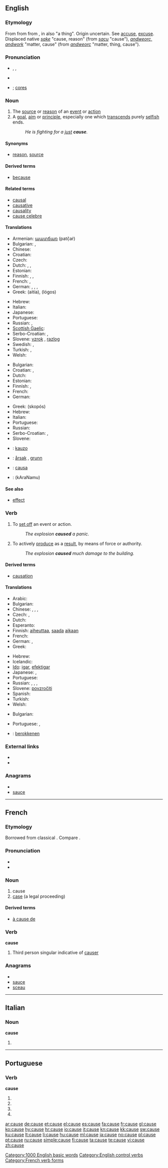 {{also|'cause|causé}}
==English==
{{rank|truth|turn|hold|417|cause|close|England|sense}}

===Etymology===
From {{etyl|enm|en}} {{term|cause|lang=enm}} from {{etyl|fro|en}} {{term|cause|lang=fro||a cause, a thing}} from {{etyl|la|en}} {{term|causa||reason, sake, cause|lang=}}, in {{etyl|ML.}} also "a thing". Origin uncertain. See [[accuse]], [[excuse]]. Displaced native {{enm}} ''[[sake#Middle English|sake]]'' "cause, reason" (from {{ang}} ''[[sacu#Old English|sacu]]'' "cause"), {{enm}} ''[[andweorc#Middle English|andweorc, andwork]]'' "matter, cause" (from {{ang}} ''[[andweorc#Old English|andweorc]]'' "matter, thing, cause").

===Pronunciation===
* {{enPR|kôz}}, {{IPA|/kɔːz/}}, {{SAMPA|/kO:z/}}
* {{audio|en-us-cause.ogg|Audio (US)}}
*: {{rhymes|ɔːz}}
* {{homophones|caws}}; [[cores]] {{i|non-rhotic dialects}}

===Noun===
{{en-noun}}

# The [[source]] or [[reason]] of an [[event]] or [[action]]
# A [[goal]], [[aim]] or [[principle]], especially one which [[transcend]]s purely [[selfish]] ends.
#: ''He is fighting for a [[just]] '''cause'''.''

====Synonyms====
* {{sense|source or reason}} [[reason]], [[source]]

====Derived terms====
* [[because]]

====Related terms====
* [[causal]]
* [[causative]]
* [[causality]]
* [[cause celebre]]

====Translations====
{{trans-top|Source or reason of an event or action}}
* Armenian: [[պատճառ]] (patč̣aṙ)
* Bulgarian: {{t+|bg|причина|f}},  {{t+|bg|повод|m}}
* Chinese: {{t-|cmn|原因|tr=yuányīn|sc=Hani}}
* Croatian: {{t-|hr|uzrok|m|alt=ùzrok}}
* Czech: {{t+|cs|příčina|f}}
* Dutch: {{t+|nl|oorzaak|f}}, {{t+|nl|reden|f}}, {{t+|nl|aanleiding|f}}
* Estonian: {{t-|et|alus}}
* Finnish: {{t+|fi|syy}}, {{t+|fi|juuri}}, {{t+|fi|lähde}}
* French: {{t+|fr|cause|f}}, {{t+|fr|raison|f}}
* German: {{t+|de|Ursache|f}}, {{t+|de|Anlass|m}}, {{t+|de|Grund|m}},
* Greek: {{t+|el|αιτία|f}} (aitía), {{t+|el|λόγος|m}} (lógos)
{{trans-mid}}
* Hebrew: {{t-|he|סיבה|f|tr=siba}}
* Italian: {{t-|it|causa|f}}
* Japanese: {{t+|ja|原因|tr=gen'in}}
* Portuguese: {{t+|pt|causa|f}}
* Russian: {{t+|ru|причина|f|tr=pričína}}, {{t+|ru|основание|n|tr=osnovánije}}
* [[Scottish Gaelic]]: {{t-|gd|adhbhar|m|xs=Scottish Gaelic}}
* Serbo-Croatian: {{tø|sh|razlog|xs=Serbo-Croatian}},  {{tø|sh|uzrok|xs=Serbo-Croatian}}
* Slovene: [[vzrok]] {{m}}, [[razlog]] {{m}}
* Swedish: {{t+|sv|orsak|c}}, {{t+|sv|grund|c}}
* Turkish: {{t+|tr|sebep}},  {{t+|tr|neden}}
* Welsh: {{t-|cy|achosi|xs=Welsh}}
{{trans-bottom}}

{{trans-top|Goal, aim, principle}}
* Bulgarian: {{t|bg|кауза|f}}
* Croatian: {{t+|hr|cilj|m|alt=cȋlj}}, {{t+|hr|svrha|f|alt=svr̀ha}}
* Dutch: {{t+|nl|doel}}
* Estonian: {{t|et|ajend}}
* Finnish: {{t+|fi|syy}}, {{t+|fi|tarkoitus}}
* French: {{t+|fr|cause|f}}
* German: {{t+|de|Sache|f}}
{{trans-mid}}
* Greek: {{t+|el|σκοπός|m}} (skopós)
* Hebrew: {{t-|he|מטרה|f|tr=mat'ara}}
* Italian: {{t-|it|causa|f}}
* Portuguese: {{t+|pt|causa|f}}
* Russian: {{t+|ru|дело|n|tr=d'élo}}
* Serbo-Croatian: {{tø|sh|stvar|xs=Serbo-Croatian}},  {{tø|sh|princip|xs=Serbo-Croatian}}
* Slovene: {{t+|sl|stvar|f}}
{{trans-bottom}}

{{checktrans-top}}
* {{ttbc|Ido}}: [[kauzo]]
* {{ttbc|Norwegian}}: [[årsak]] {{m}}, [[grunn]] {{m}}
{{trans-mid}}
* {{ttbc|Spanish}}: [[causa]]
* {{ttbc|Telugu}}: {{t|te|కారణము}} (kAraNamu)
{{trans-bottom}}

====See also====
* [[effect]] <!-- the other end of cause-and-effect relationship -->

===Verb===
{{en-verb|caus|ing}}

# To [[set off]] an event or action.
#: ''The explosion '''caused''' a panic.''
# To actively [[produce]] as a [[result]], by means of force or authority.
#: ''The explosion '''caused''' much damage to the building.''

====Derived terms====
* [[causation]]

====Translations====
{{trans-top|to set off an event or action}}
* Arabic: {{t|ar|تسبب|tr=tasabbaba}}
* Bulgarian: {{t|bg|причинявам}}
* Chinese: {{t-|cmn|使|tr=shǐ|sc=Hani}},  {{t-|cmn|使得|tr=shǐde|sc=Hani}},  {{t-|cmn|令|tr=lìng|sc=Hani}},  {{t-|cmn|惹|tr=rě|sc=Hani}}
* Czech: {{t-|cs|způsobit}}, {{t-|cs|zapříčinit}}
* Dutch: {{t+|nl|veroorzaken}}
* Esperanto: {{t-|eo|kaŭzi|xs=Esperanto}}
* Finnish: [[aiheuttaa]], [[saada]] [[aika|aikaan]]
* French: {{t+|fr|causer}}
* German: {{t+|de|verursachen}}, {{t+|de|auslösen}}
* Greek: {{t+|el|προκαλώ|tr=prokalo}}
{{trans-mid}}
* Hebrew: {{t+|he|גרם|tr=garám}}
* Icelandic: {{t+|is|valda}}
* [[Ido]]: [[igar]], [[efektigar]]
* Japanese: {{t|ja|原因となる|tr=gen'in-to naru}},  {{t|ja|引き起こす|tr=hikiokosu}}
* Portuguese: {{t+|pt|causar}}
* Russian: {{t+|ru|причинять|tr=pričinját'}}, {{t|ru|производить|tr=proizvodít'}}, {{t|ru|заставлять|tr=zastavlját'}}, {{t+|ru|вызывать|tr=vyzyvát'}}
* Slovene: [[povzročiti]]
* Spanish: {{t+|es|causar}}
* Turkish: {{t+|tr|uğratmak}}
* Welsh: {{t-|cy|achosi|xs=Welsh}}
{{trans-bottom}}

{{trans-top|to produce as a result}}
* Bulgarian: {{t|bg|предизвиквам}}
{{trans-mid}}
* Portuguese: {{t+|pt|causar}}, {{t+|pt|fazer}}
{{trans-bottom}}

{{checktrans-top}}
* {{ttbc|Dutch}}: [[berokkenen]]
{{checktrans-mid}}
{{checktrans-bottom}}

===External links===
* {{R:Webster 1913}}
* {{R:Century 1911}}


===Anagrams===
* {{alphagram|acesu}}
* [[sauce#English|sauce]]


[[Category:1000 English basic words]]
[[Category:English control verbs]]

----

==French==

===Etymology===
Borrowed from classical {{etyl|la|fr}} {{term|causa}}.  Compare {{term|chose|lang=fr}}.

===Pronunciation===
* {{IPA|/koz/|lang=fr}}
* {{audio|Fr-cause.ogg|audio}}

===Noun===
{{fr-noun|f}}

# cause
# [[case]] (a legal proceeding)

====Derived terms====
* [[à cause de]]

===Verb===
'''cause'''

# Third person singular indicative of [[causer]]

===Anagrams===
* {{alphagram|acesu}}
* [[sauce#French|sauce]]
* [[sceau#French|sceau]]


[[Category:French verb forms]]

----

==Italian==

===Noun===
'''cause''' {{f}}

# {{plural of|causa|lang=Italian}}

----

==Portuguese==

===Verb===
'''cause'''

# {{pt-verb form of|[[causar]]|ar|subjunctive|present|singular|first}}
# {{pt-verb form of|[[causar]]|ar|subjunctive|present|singular|third}}
# {{pt-verb form of|[[causar]]|ar|imperative|affirmative|singular|third|}}
# {{pt-verb form of|[[causar]]|ar|imperative|negative|singular|third|}}

[[ar:cause]]
[[de:cause]]
[[et:cause]]
[[el:cause]]
[[es:cause]]
[[fa:cause]]
[[fr:cause]]
[[gl:cause]]
[[ko:cause]]
[[hy:cause]]
[[hr:cause]]
[[io:cause]]
[[it:cause]]
[[kn:cause]]
[[kk:cause]]
[[sw:cause]]
[[ku:cause]]
[[lt:cause]]
[[li:cause]]
[[hu:cause]]
[[ml:cause]]
[[ja:cause]]
[[no:cause]]
[[pl:cause]]
[[pt:cause]]
[[ru:cause]]
[[simple:cause]]
[[fi:cause]]
[[ta:cause]]
[[te:cause]]
[[vi:cause]]
[[zh:cause]]